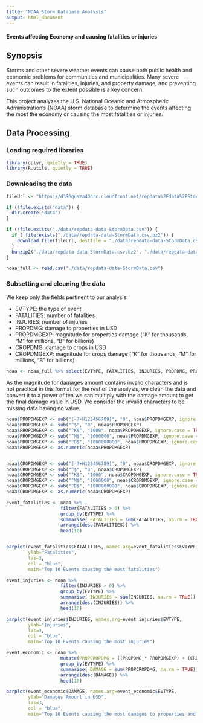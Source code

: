 ```yaml
---
title: "NOAA Storm Database Analysis"
output: html_document
---
```

#### Events affecting Economy and causing fatalities or injuries

## Synopsis
Storms and other severe weather events can cause both public health and economic problems for communities and municipalities. Many severe events can result in fatalities, injuries, and property damage, and preventing such outcomes to the extent possible is a key concern.

This project analyzes the U.S. National Oceanic and Atmospheric Administration's (NOAA) storm database to determine the events affecting the most the economy or causing the most fatalities or injuries.

## Data Processing

### Loading required libraries

```r
library(dplyr, quietly = TRUE)
library(R.utils, quietly = TRUE)
```

### Downloading the data

```r
fileUrl <- "https://d396qusza40orc.cloudfront.net/repdata%2Fdata%2FStormData.csv.bz2"

if (!file.exists("data")) {
  dir.create("data")
}

if (!file.exists("./data/repdata-data-StormData.csv")) {
  if (!file.exists("./data/repdata-data-StormData.csv.bz2")) {
    download.file(fileUrl, destfile = "./data/repdata-data-StormData.csv.bz2")
  }  
  bunzip2("./data/repdata-data-StormData.csv.bz2", "./data/repdata-data-StormData.csv")
}

noaa_full <- read.csv("./data/repdata-data-StormData.csv")
```

### Subsetting and cleaning the data

We keep only the fields pertinent to our analysis:

- EVTYPE: the type of event
- FATALITIES: number of fatalities
- INJURIES: number of injuries
- PROPDMG: damage to properties in USD
- PROPDMGEXP: magnitude for properties damage (“K” for thousands, “M” for millions, “B” for billions)
- CROPDMG: damage to crops in USD
- CROPDMGEXP: magnitude for crops damage (“K” for thousands, “M” for millions, “B” for billions)

```r
noaa <- noaa_full %>% select(EVTYPE, FATALITIES, INJURIES, PROPDMG, PROPDMGEXP, CROPDMG, CROPDMGEXP)
```

As the magnitude for damages amount contains invalid characters and is not practical in this format for the rest of the analysis, we clean the data and convert it to a power of ten we can multiply with the damage amount to get the final damage value in USD. We consider the invalid characters to be missing data having no value.

```r
noaa$PROPDMGEXP <- sub("[-?+H123456789]", "0", noaa$PROPDMGEXP, ignore.case = TRUE)
noaa$PROPDMGEXP <- sub("^$", "0", noaa$PROPDMGEXP)
noaa$PROPDMGEXP <- sub("^K$", "1000", noaa$PROPDMGEXP, ignore.case = TRUE)
noaa$PROPDMGEXP <- sub("^M$", "1000000", noaa$PROPDMGEXP, ignore.case = TRUE)
noaa$PROPDMGEXP <- sub("^B$", "1000000000", noaa$PROPDMGEXP, ignore.case = TRUE)
noaa$PROPDMGEXP <- as.numeric(noaa$PROPDMGEXP)


noaa$CROPDMGEXP <- sub("[-?+H123456789]", "0", noaa$CROPDMGEXP, ignore.case = TRUE)
noaa$CROPDMGEXP <- sub("^$", "0", noaa$CROPDMGEXP)
noaa$CROPDMGEXP <- sub("^K$", "1000", noaa$CROPDMGEXP, ignore.case = TRUE)
noaa$CROPDMGEXP <- sub("^M$", "1000000", noaa$CROPDMGEXP, ignore.case = TRUE)
noaa$CROPDMGEXP <- sub("^B$", "1000000000", noaa$CROPDMGEXP, ignore.case = TRUE)
noaa$CROPDMGEXP <- as.numeric(noaa$CROPDMGEXP)
```

```r
event_fatalities <- noaa %>%
                    filter(FATALITIES > 0) %>%
                    group_by(EVTYPE) %>%
                    summarise( FATALITIES = sum(FATALITIES, na.rm = TRUE)) %>%
                    arrange(desc(FATALITIES)) %>%
                    head(10)


barplot(event_fatalities$FATALITIES, names.arg=event_fatalities$EVTYPE, 
        ylab="Fatalities", 
        las=3, 
        col = "blue",
        main="Top 10 Events causing the most fatalities")

```

```r
event_injuries <- noaa %>%
                    filter(INJURIES > 0) %>%
                    group_by(EVTYPE) %>%
                    summarise( INJURIES = sum(INJURIES, na.rm = TRUE)) %>%
                    arrange(desc(INJURIES)) %>%
                    head(10)

barplot(event_injuries$INJURIES, names.arg=event_injuries$EVTYPE, 
        ylab="Injuries", 
        las=3, 
        col = "blue",
        main="Top 10 Events causing the most injuries")

```

```r
event_economic <- noaa %>%
                    mutate(PROPCROPDMG = ((PROPDMG * PROPDMGEXP) + (CROPDMG * CROPDMGEXP)) ) %>%
                    group_by(EVTYPE) %>%
                    summarise( DAMAGE = sum(PROPCROPDMG, na.rm = TRUE)) %>%
                    arrange(desc(DAMAGE)) %>%
                    head(10)

barplot(event_economic$DAMAGE, names.arg=event_economic$EVTYPE, 
        ylab="Damages Amount in USD", 
        las=3, 
        col = "blue",
        main="Top 10 Events causing the most damages to properties and crop")

```


